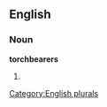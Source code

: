 
==English==

===Noun===
'''torchbearers'''

# {{plural of|[[torchbearer]]}}

[[Category:English plurals]]